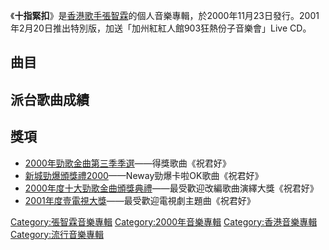 {{Album infobox | <!-- See Wikipedia:WikiProject_Albums -->
| Name          = 十指緊扣
| Type          = 錄音室專輯
| Artist        = [[張智霖|張智霖]]
| Cover         = 張智霖 Chilam 十指緊扣.jpg
| Released      = 2000年11月23日<br>2001年2月20日（特別版）
| Recorded      = 2000年
| Genre         = 粵語
| Length        = 45:10
| Label         = [[新藝寶唱片|新藝寶唱片]]
| Last album    = [[天地男兒_(專輯)|天地男兒]]<br>（1999年）
| This album    = '''十指緊扣'''<br>（2000年）
| Next album    = [[愛與夢_(張智霖專輯)|愛與夢]]<br>（2003年）
}}

《'''十指緊扣'''》是[[香港|香港]][[歌手|歌手]][[張智霖|張智霖]]的個人音樂專輯，於2000年11月23日發行。2001年2月20日推出特別版，加送「加州紅紅人館903狂熱份子音樂會」Live CD。

==曲目==
{{tracklist
| headline = 
| total_length = 45:10
| title_width = 16%

| title1 = 十指緊扣
| music1 = [[馬永齡|馬永齡]]
| lyrics1 = [[林夕|林夕]]
| arranger1 = [[林潤明|林潤明]]
| producer1 = 林潤明
| longnote1 = 國語版本為[[戴辛尉|戴辛尉]]《荒原》
| length1 = 4:04

| title2 = 誰說我哭
| music2 = 林潤明
| lyrics2 = 林夕
| arranger2 = 林潤明
| producer2 = 林潤明
| longnote2 = 
| length2 = 4:31

| title3 = 四面埋伏
| music3 = [[吳國恩|吳國恩]]
| lyrics3 = [[歐志深|歐志深]]
| arranger3 = 吳國恩
| producer3 = 林潤明
| longnote3 = 
| length3 = 3:18

| title4 = 初哥哥的長跑比賽
| music4 = 林潤明
| lyrics4 = [[芝See菇Bi|芝See菇Bi]]
| arranger4 = 林潤明
| producer4 = 林潤明
| longnote4 = 
| length4 = 3:01

| title5 = 祝君好
| music5 = [[曹圭滿|曹圭滿]]（{{lang|ko|조규만}}）
| lyrics5 = [[周禮茂|周禮茂]]
| arranger5 = [[黃丹儀|黃丹儀]]
| producer5 = 黃丹儀
| longnote5 = 原曲為[[任昌丁|任昌丁]]的《Smile Again》<br>無綫電視劇《[[十月初五的月光|十月初五的月光]]》主題曲
| length5 = 4:15

| title6 = 愛情已死
| music6 = [[伍樂城|伍樂城]]
| lyrics6 = 林夕
| arranger6 = 伍樂城
| producer6 = 伍樂城
| longnote6 = 
| length6 = 4:16

| title7 = 猶豫
| music7 = [[Bonda|Bonda]]
| lyrics7 = [[張智霖|張智霖]]
| arranger7 = Bonda
| producer7 = [[周啟生|周啟生]]
| longnote7 = 
| length7 = 3:29

| title8 = 失意忘形
| music8 = [[梁基爵|梁基爵]]
| lyrics8 = 林夕
| arranger8 = 梁基爵
| producer8 = 梁基爵
| longnote8 = 
| length8 = 3:21

| title9 = [[少女的祈禱_(楊千嬅歌曲)|少女的祈禱]]
| music9 = [[陳輝陽|陳輝陽]]
| lyrics9 = 林夕
| arranger9 = 
| producer9 = 林潤明
| note9 = Live
| longnote9 = 「張智霖903狂熱份子音樂會」版本<br>原唱者為[[楊千嬅|楊千嬅]]
| length9 = 3:51

| title10 = 戒掉命運
| music10 = [[Joey_Tang|Joey Tang]]<br>[[黃仲賢|黃仲賢]]
| lyrics10 = 林夕
| arranger10 = Joey Tang<br>黃仲賢<br>[[細威|細威]]
| producer10 = 林潤明
| longnote10 = 	國語版本為《我最後一個離開》
| length10 = 3:37

| title11 = 十指緊扣
| music11 = 馬永齡
| lyrics11 = 林夕
| arranger11 = [[Gary_Chan|Gary Chan]]
| producer11 = Gary Chan
| note11 = Remix
| longnote11 = 
| length11 = 3:27

| title12 = 祝君好
| music12 = 曹圭滿
| lyrics12 = 周禮茂
| arranger12 = Joey Tang
| producer12 = 林潤明
| note12 = Remix
| longnote12 = 
| length12 = 4:00
}}

== 派台歌曲成績 ==


== 獎項 ==
*[[2000年勁歌金曲第三季季選得獎名單|2000年勁歌金曲第三季季選]]——得獎歌曲《祝君好》
*[[2000年度新城勁爆頒獎禮得獎名單|新城勁爆頒獎禮2000]]——Neway勁爆卡啦OK歌曲《祝君好》
*[[2000年度十大勁歌金曲頒獎典禮|2000年度十大勁歌金曲頒獎典禮]]——最受歡迎改編歌曲演繹大獎《祝君好》
*[[2001年度壹電視大獎得獎名單|2001年度壹電視大獎]]——最受歡迎電視劇主題曲《祝君好》

[[Category:張智霖音樂專輯|Category:張智霖音樂專輯]]
[[Category:2000年音樂專輯|Category:2000年音樂專輯]]
[[Category:香港音樂專輯|Category:香港音樂專輯]]
[[Category:流行音樂專輯|Category:流行音樂專輯]]
